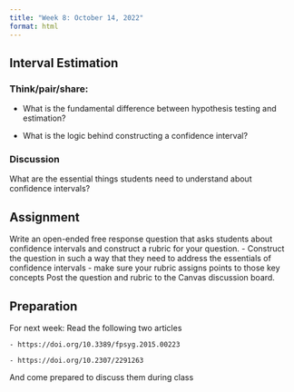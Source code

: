```yaml
---
title: "Week 8: October 14, 2022"
format: html
---
```


## Interval Estimation

### Think/pair/share:
- What is the fundamental difference between hypothesis testing and estimation?

- What is the logic behind constructing a confidence interval?


### Discussion
What are the essential things students need to understand about confidence intervals?

## Assignment

Write an open-ended free response question that asks students about confidence intervals and construct a rubric for your question. 
    - Construct the question in such a way that they need to address the essentials of confidence intervals
    - make sure your rubric assigns points to those key concepts
Post the question and rubric to the Canvas discussion board.



## Preparation
For next week: Read the following two articles

    - https://doi.org/10.3389/fpsyg.2015.00223
    
    - https://doi.org/10.2307/2291263

And come prepared to discuss them during class
